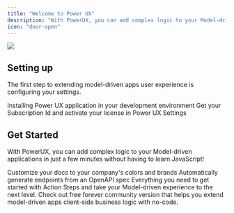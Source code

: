 ```yaml
---
title: "Welcome to Power UX"
description: "With PowerUX, you can add complex logic to your Model-driven applications in just a few minutes without having to learn JavaScript!"
icon: "door-open"
---
```


![](/editor.png)

## Setting up

The first step to extending model-driven apps user experience is configuring your settings.

<CardGroup cols={2}>
  <Card title="Installation" icon="download" href="https://amplifyit.mintlify.app/quickstart#installation">
    Installing Power UX application in your development environment
  </Card>

  <Card title="Activate your subscription" icon="key" href="https://amplifyit.mintlify.app/quickstart#activate-your-subscription">
    Get your Subscription Id and activate your license in Power UX Settings
  </Card>
</CardGroup>

## Get Started

With PowerUX, you can add complex logic to your Model-driven applications in just a few minutes without having to learn JavaScript!

<CardGroup cols={2}>
  <Card title="Triggers" icon="bolt" href="https://amplifyit.mintlify.app/triggers">
    Customize your docs to your company's colors and brands
  </Card>

  <Card title="Settings" icon="gear" href="https://amplifyit.mintlify.app/settings">
    Automatically generate endpoints from an OpenAPI spec
  </Card>

  <Card title="Action Steps" icon="rocket-launch" href="https://mintlify.com/docs/content/components/accordions">
    Everything you need to get started with Action Steps and take your Model-driven experience to the next level.
  </Card>

  <Card title="Community Version" icon="heart" href="https://github.com/amplifyit/powerux/releases">
    Check out free forever community version that helps you extend model-driven apps client-side business logic with no-code.
  </Card>
</CardGroup>